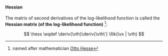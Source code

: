 :::{#def-hessian}

#### Hessian

The matrix of second derivatives of the log-likelihood function is called
the **Hessian matrix (of the log-likelihood function)**
^[named after mathematician [Otto Hesse](https://en.wikipedia.org/wiki/Otto_Hesse)]:


$$
\hess \eqdef \deriv{\vth}\deriv{\vth\'} \llik(\vx | \vth)
$$

:::

